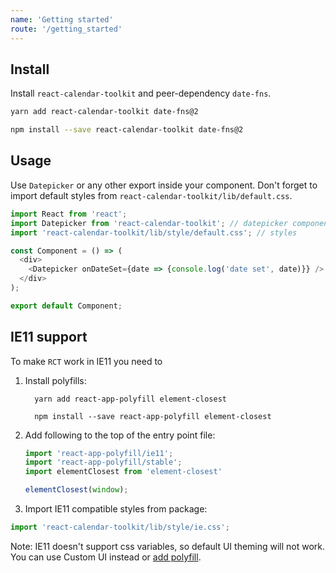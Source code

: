 ```yaml
---
name: 'Getting started'
route: '/getting_started'
---
```


## Install
Install `react-calendar-toolkit` and peer-dependency `date-fns`.

```bash
yarn add react-calendar-toolkit date-fns@2
```
```bash
npm install --save react-calendar-toolkit date-fns@2
```

## Usage

Use `Datepicker` or any other export inside your component. Don't forget to import default styles from `react-calendar-toolkit/lib/default.css`.

```js
import React from 'react';
import Datepicker from 'react-calendar-toolkit'; // datepicker component
import 'react-calendar-toolkit/lib/style/default.css'; // styles

const Component = () => (
  <div>
    <Datepicker onDateSet={date => {console.log('date set', date)}} />
  </div>
);

export default Component;
```

## IE11 support
To make `RCT` work in IE11 you need to

1. Install polyfills:

    ```shell script
      yarn add react-app-polyfill element-closest
    ```
    ```shell script
      npm install --save react-app-polyfill element-closest
    ```

2. Add following to the top of the entry point file:

    ```js static
    import 'react-app-polyfill/ie11';
    import 'react-app-polyfill/stable';
    import elementClosest from 'element-closest'

    elementClosest(window);
    ```

3. Import IE11 compatible styles from package:

```js
import 'react-calendar-toolkit/lib/style/ie.css';
```
   Note: IE11 doesn't support css variables, so default UI theming will not work. You can use Custom UI instead or [add polyfill](https://github.com/nuxodin/ie11CustomProperties).


